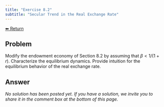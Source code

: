 ```yaml
---
title: "Exercise 8.2"
subtitle: "Secular Trend in the Real Exchange Rate"
---
```

<a class="return-button" href="index.qmd">⬅ Return</a>

## Problem

Modify the endowment economy of Section 8.2 by assuming that $\beta<1/(1+r)$. Characterize the equilibrium dynamics. Provide intuition for the equilibrium behavior of the real exchange rate.

## Answer

_No solution has been posted yet. If you have a solution, we invite you to share it in the comment box at the bottom of this page._
